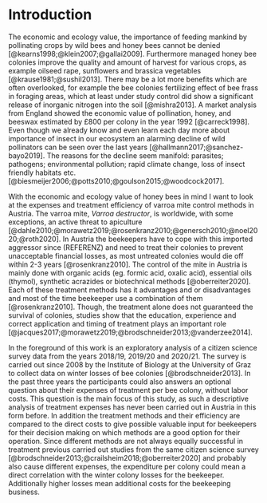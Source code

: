 # Introduction

The economic and ecology value, the importance of feeding mankind by pollinating crops by wild bees and honey bees cannot be denied [@kearns1998;@klein2007;@gallai2009]. Furthermore managed honey bee colonies improve the quality and amount of harvest for various crops, as example oilseed rape, sunflowers and brassica vegetables [@krause1981;@sushil2013]. There may be a lot more benefits which are often overlooked, for example the bee colonies fertilizing effect of bee frass in foraging areas, which at least under study control did show a significant release of inorganic nitrogen into the soil [@mishra2013]. A market analysis from England showed the economic value of pollination, honey, and beeswax estimated by £800 per colony in the year 1992 [@carreck1998]. Even though we already know and even learn each day more about importance of insect in our ecosystem an alarming decline of wild pollinators can be seen over the last years [@hallmann2017;@sanchez-bayo2019]. The reasons for the decline seem manifold: parasites; pathogens; environmental pollution; rapid climate change, loss of insect friendly habitats etc. [@biesmeijer2006;@potts2010;@goulson2015;@woodcock2017].

With the economic and ecology value of honey bees in mind I want to look at the expenses and treatment efficiency of varroa mite control methods in Austria. The varroa mite, *Varroa destructor*, is worldwide, with some exceptions, an active threat to apiculture [@dahle2010;@morawetz2019;@rosenkranz2010;@genersch2010;@noel2020;@roth2020]. In Austria the beekeepers have to cope with this imported aggressor since (REFERENZ) and need to treat their colonies to prevent unacceptable financial losses, as most untreated colonies would die off within 2-3 years [@rosenkranz2010]. The control of the mite in Austria is mainly done with organic acids (eg. formic acid, oxalic acid), essential oils (thymol), synthetic acrazides or biotechnical methods [@oberreiter2020]. Each of these treatment methods has it advantages and or disadvantages and most of the time beekeeper use a combination of them [@rosenkranz2010]. Though, the treatment alone does not guaranteed the survival of colonies, studies show that the education, experience and correct application and timing of treatment plays an important role [@jacques2017;@morawetz2019;@brodschneider2013;@vanderzee2014].

In the foreground of this work is an exploratory analysis of a citizen science survey data from the years 2018/19, 2019/20 and 2020/21. The survey is carried out since 2008 by the Institute of Biology at the University of Graz to collect data on winter losses of bee colonies [@brodschneider2013]. In the past three years the participants could also answers an optional question about their expenses of treatment per bee colony, without labor costs. This question is the main focus of this study, as such a descriptive analysis of treatment expenses has never been carried out in Austria in this form before. In addition the treatment methods and their efficiency are compared to the direct costs to give possible valuable input for beekeepers for their decision making on which methods are a good option for their operation. Since different methods are not always equally successful in treatment previous carried out studies from the same citizen science survey [@brodschneider2013;@crailsheim2018;@oberreiter2020] and probably also cause different expenses, the expenditure per colony could mean a direct correlation with the winter colony losses for the beekeeper. Additionally higher losses mean additional costs for the beekeeping business.